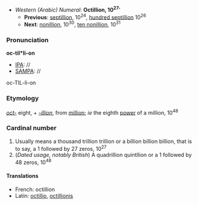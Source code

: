 *''Western (Arabic) Numeral'': '''Octillion, 10<sup>27</sup>''''
**'''Previous''': [[septillion]], 10<sup>24</sup>, [[hundred septillion]] 10<sup>26</sup>
**'''Next''': [[nonillion]], 10<sup>30</sup>, [[ten nonillion]], 10<sup>31</sup>

===Pronunciation===
'''oc-til*li-on'''
*[[IPA]]: //
*[[SAMPA]]: //
oc-TIL-li-on

===Etymology===
''[[oct-]]'' eight, + ''[[-illion]]'', from [[million]]; ''ie'' the eighth [[power]] of a million, 10<sup>48</sup>

===Cardinal number===
#Usually means a thousand trillion trillion or a billion billion billion, that is to say, a 1 followed by 27 zeros, 10<sup>27</sup>
#(''Dated usage, notably British'') A quadrillion quintllion or a 1 followed by 48 zeros, 10<sup>48</sup>

====Translations====
*French: octillion
*Latin: [[octillio]], [[octillionis]]